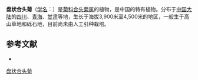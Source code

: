 {{Speciesbox
| name = 盘状合头菊
| status = 
| status_system = 
| image = 
| genus = Syncalathium
| species = disciforme
| authority = (Mattf.) Ling in Act.
}}

'''盘状合头菊'''（[[学名|学名]]：{{lang|la|''Syncalathium disciforme''}}）是[[菊科|菊科]][[合头菊属|合头菊属]]的植物，是中国的特有植物。分布于[[中国大陆|中国大陆]]的[[四川|四川]]、[[青海|青海]]、[[甘肃|甘肃]]等地，生长于海拔3,900米至4,500米的地区，一般生于高山草地和砾石地，目前尚未由人工引种栽培。

== 参考文献 ==
<div class="references-small">
* {{cite web| url =http://www.bioinfo.cn/db05/KmzwSpecies.php?action=view&id=3465| title =盘状合头菊| work =《中国高等植物数据库全库》| publisher =中国科学院微生物研究所| author =昆明植物研究所| accessdate =2009-02-25| deadurl =yes| archiveurl =https://web.archive.org/web/20160305024245/http://www.bioinfo.cn/db05/KmzwSpecies.php?action=view&id=3465| archivedate =2016-03-05}}
</div>
{{Taxonbar|from=Q15230634}}

[[Category:合头菊属|盘状合头菊]]


{{植物小作品}}